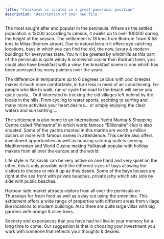 ```yaml
---
title: "Yalikavak is located in a great panoramic position"
description: "Description of your new file."
---
```


The most sought after and popular in the peninsula. Where as the settled population is 13000 according to census, it swells up to over 100000 during the height of the season. The settlement is 18 kms from Bodrum Town & 58 kms to Milas-Bodrum airport. Due to natural terrain it offers eye catching locations, bays in which you can find the old, the new, luxury & modern buildings for everyones taste. You will be greeted by windmills as this part of the peninsula is quite windy & somewhat cooler than Bodrum town, you could also have breakfast with a view, the breakfast scene is one which has been portrayed by many painters over the years.

The difference in temparature up to 6 degrees celcius with cool breezes makes it much more comfortable, in turn less in need of air conditioning. For people who like to walk, run or cycle the road to the beach will serve you quite easily… Or if interested in trecking the old villages left behind by the locals in the hills. From cycling to water sports, yachting to surfing and many more activities your heart desires... or simply enjoying the clear waters and sun bathing…..

The settlement is also home to an International Yacht Marina & Shopping Centre called “Palmarina” in which world famous “Billionaire” club is also situated. Some of the yachts moored in this marina are worth a million dollars or more with famous names in attendence. This centre also offers investment opportunities as well as housing catering outlets serving Mediterranian and World Cusine making Yalikavak popular with holiday makers from all over the europe and the world.

Life style in Yalikavak can be very active on one hand and very quiet on the other, this is only possible with the different sizes of bays allowing the visitors to choose or mix it up as they desire. Some of the bays houses are right at the sea front with private beaches, private jetty which sits side by side with public beaches.

Harbour side market attracts visitors from all over the peninsula on Thursdays for fresh food as well as a day out using the amenities. This settlement offers a wide range of properties with different areas from village like locations to modern buildings. Also there are quite large villas with big gardens with orange & olive trees.

Scenery and experiances that you have had will live in your memory for a long time to come. Our suggestion is that in choosing your investment you work with someone that reflects your thoughts & desires.